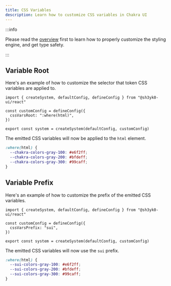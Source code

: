 ```yaml
---
title: CSS Variables
description: Learn how to customize CSS variables in Chakra UI
---
```


:::info

Please read the [overview](/docs/theming/customization/overview) first to learn
how to properly customize the styling engine, and get type safety.

:::

## Variable Root

Here's an example of how to customize the selector that token CSS variables are
applied to.

```tsx title="theme.ts"
import { createSystem, defaultConfig, defineConfig } from "@sh3yk0-ui/react"

const customConfig = defineConfig({
  cssVarsRoot: ":where(html)",
})

export const system = createSystem(defaultConfig, customConfig)
```

The emitted CSS variables will now be applied to the `html` element.

```css
:where(html) {
  --chakra-colors-gray-100: #e6f2ff;
  --chakra-colors-gray-200: #bfdeff;
  --chakra-colors-gray-300: #99caff;
}
```

## Variable Prefix

Here's an example of how to customize the prefix of the emitted CSS variables.

```tsx title="theme.ts"
import { createSystem, defaultConfig, defineConfig } from "@sh3yk0-ui/react"

const customConfig = defineConfig({
  cssVarsPrefix: "sui",
})

export const system = createSystem(defaultConfig, customConfig)
```

The emitted CSS variables will now use the `sui` prefix.

```css
:where(html) {
  --sui-colors-gray-100: #e6f2ff;
  --sui-colors-gray-200: #bfdeff;
  --sui-colors-gray-300: #99caff;
}
```
